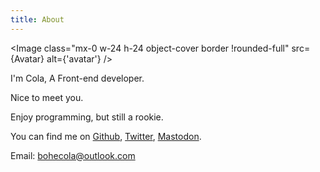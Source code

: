 ```yaml
---
title: About
---
```


<Image class="mx-0 w-24 h-24 object-cover border !rounded-full" src={Avatar} alt={'avatar'} />

I'm Cola, A Front-end developer.

Nice to meet you.

Enjoy programming, but still a rookie.

You can find me on [Github](https://github.com/bohecola), [Twitter](https://twitter.com/bohecola), [Mastodon](https://m.cmx.im/@colax).

Email: [bohecola@outlook.com](mailto:bohecola@outlook.com)
